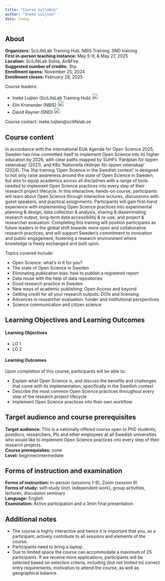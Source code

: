```yaml
---
title: "Course syllabus"
author: "Ineke Luijten"
date: today
---
```


::: {.callout-warning icon=false}

## About

**Organizers:** 				SciLifeLab Training Hub, NBIS Training, SND training  
**First in-person teaching instance:**		May 5-9, & May 27, 2025  
**Location:**					SciLifeLab Solna, Air&Fire  
**Suggested number of credits:** 		3hp  
**Enrollment opens:**				November 25, 2024  
**Enrollment closes:**				February 28, 2025    
		
Course leaders: 

- Ineke Luijten (SciLifeLab Training Hub) <a href="https://orcid.org/0000-0001-5768-275X" rel="orcid"><img src="img/ORCID_Logomark.png" alt="" width="20" height="20"/></a>
- Elin Kronander (NBIS) <a href="https://orcid.org/0000-0003-0280-6318" rel="orcid"><img src="img/ORCID_Logomark.png" alt="" width="20" height="20"/></a>
- David Rayner (SND) <a href="https://orcid.org/0000-0003-0545-3634" rel="orcid"><img src="img/ORCID_Logomark.png" alt="" width="20" height="20"/></a>


Course contact: ineke.luijten@scilifelab.se

:::

## Course content

In accordance with the international EUA Agenda for Open Science 2025, Sweden has now committed itself to implement Open Science into its higher education by 2026, with clear paths mapped by SUHFs ‘Färdplan för öppen vetenskap’ (2021), and KBs ‘Nationella riktlinjer för öppen vetenskap’ (2024). The 3hp training ‘Open Science in the Swedish context’ is designed to not only raise awareness around the state of Open Science in Sweden, but also to equip academics across all disciplines with a range of tools needed to implement Open Science practices into every step of their research project lifecycle. In this interactive, hands-on course, participants will learn about Open Science through interactive lectures, discussions with guest speakers, and practical assignments. Participants will gain first-hand experience with implementing Open Science practices into experimental planning & design, data collection & analysis, sharing & disseminating research output, long-term data accessibility & re-use, and project & researcher evaluation. 
Completing this training will position participants as future leaders in the global shift towards more open and collaborative research practices, and will support Sweden’s commitment to innovation and public engagement, fostering a research environment where knowledge is freely exchanged and built upon.

Topics covered include:

- Open Science: what’s in it for you?
- The state of Open Science in Sweden
- Eliminating publication bias: how to publish a registered report
- Data reuse with the help of data repositories
- Good research practice in Sweden
- New ways of academic publishing: Open Access and beyond
- Getting credit for all your research outputs: DOIs and licensing 
- Advances in researcher evaluation: funder and institutional perspectives
- Science communication and citizen science

## Learning Objectives and Learning Outcomes
#### Learning Objectives

- LO 1
- LO 2

#### Learning Outcomes

Upon completion of this course, participants will be able to:

- Explain what Open Science is, and discuss the benefits and challenges that come with its 
implementation, specifically in the Swedish context
- Describe the most common Open Science practices throughout every step of the research 
project lifecycle
- Implement Open Science practices into their own workflow  


## Target audience and course prerequisites

**Target audience:** This is a nationally offered course open to PhD students, postdocs, researchers, PIs and other employees at all Swedish universities who would like to implement Open Science practices into every step of their research projects.  
**Course prerequisites:** none  
**Level:** beginner/intermediate


## Forms of instruction and examination

**Forms of instruction:** In-person (sessions 1-8), Zoom (session 9)  
**Forms of study:** self-study (incl. independent work), group activities, lectures, discussion seminars   
**Language:** English  
**Examination:** Active participation and a 3min final presentation  



## Additional notes
- The course is highly interactive and hence it is important that you, as a participant, actively contribute to all sessions and elements of the course.   
- Participants need to bring a laptop.    
- Due to limited space the course can accommodate a maximum of 25 participants. If we receive more applications, participants will be selected based on selection criteria, including (but not limited to) correct entry requirements, motivation to attend the course, as well as geographical balance.   


